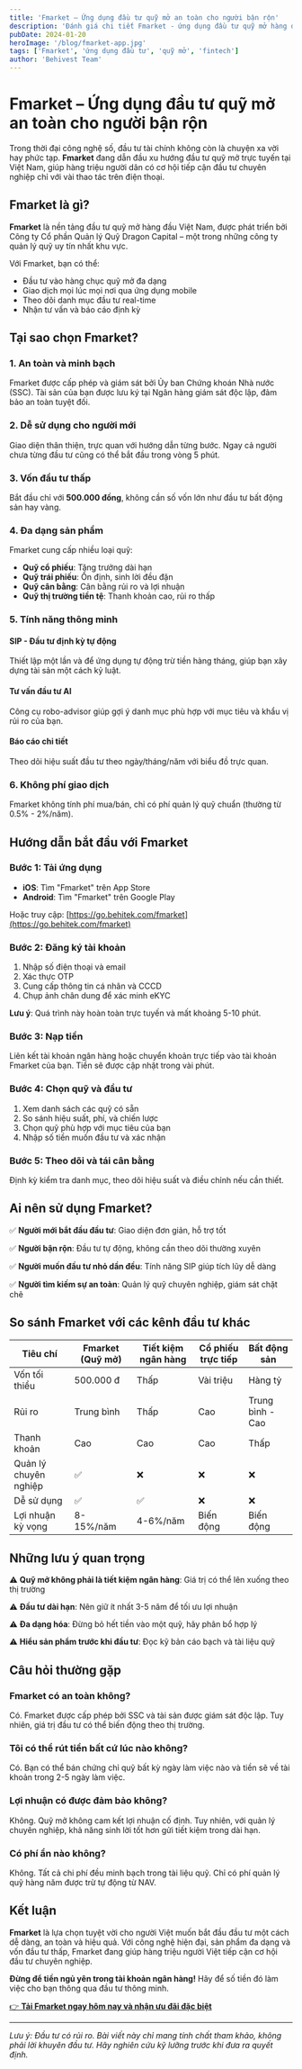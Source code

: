 ```yaml
---
title: 'Fmarket – Ứng dụng đầu tư quỹ mở an toàn cho người bận rộn'
description: 'Đánh giá chi tiết Fmarket - ứng dụng đầu tư quỹ mở hàng đầu Việt Nam. Tính năng, ưu điểm và hướng dẫn sử dụng cho người mới bắt đầu.'
pubDate: 2024-01-20
heroImage: '/blog/fmarket-app.jpg'
tags: ['Fmarket', 'ứng dụng đầu tư', 'quỹ mở', 'fintech']
author: 'Behivest Team'
---
```


# Fmarket – Ứng dụng đầu tư quỹ mở an toàn cho người bận rộn

Trong thời đại công nghệ số, đầu tư tài chính không còn là chuyện xa vời hay phức tạp. **Fmarket** đang dẫn đầu xu hướng đầu tư quỹ mở trực tuyến tại Việt Nam, giúp hàng triệu người dân có cơ hội tiếp cận đầu tư chuyên nghiệp chỉ với vài thao tác trên điện thoại.

## Fmarket là gì?

**Fmarket** là nền tảng đầu tư quỹ mở hàng đầu Việt Nam, được phát triển bởi Công ty Cổ phần Quản lý Quỹ Dragon Capital – một trong những công ty quản lý quỹ uy tín nhất khu vực.

Với Fmarket, bạn có thể:

- Đầu tư vào hàng chục quỹ mở đa dạng
- Giao dịch mọi lúc mọi nơi qua ứng dụng mobile
- Theo dõi danh mục đầu tư real-time
- Nhận tư vấn và báo cáo định kỳ

## Tại sao chọn Fmarket?

### 1. **An toàn và minh bạch**

Fmarket được cấp phép và giám sát bởi Ủy ban Chứng khoán Nhà nước (SSC). Tài sản của bạn được lưu ký tại Ngân hàng giám sát độc lập, đảm bảo an toàn tuyệt đối.

### 2. **Dễ sử dụng cho người mới**

Giao diện thân thiện, trực quan với hướng dẫn từng bước. Ngay cả người chưa từng đầu tư cũng có thể bắt đầu trong vòng 5 phút.

### 3. **Vốn đầu tư thấp**

Bắt đầu chỉ với **500.000 đồng**, không cần số vốn lớn như đầu tư bất động sản hay vàng.

### 4. **Đa dạng sản phẩm**

Fmarket cung cấp nhiều loại quỹ:

- **Quỹ cổ phiếu**: Tăng trưởng dài hạn
- **Quỹ trái phiếu**: Ổn định, sinh lời đều đặn
- **Quỹ cân bằng**: Cân bằng rủi ro và lợi nhuận
- **Quỹ thị trường tiền tệ**: Thanh khoản cao, rủi ro thấp

### 5. **Tính năng thông minh**

#### SIP - Đầu tư định kỳ tự động

Thiết lập một lần và để ứng dụng tự động trừ tiền hàng tháng, giúp bạn xây dựng tài sản một cách kỷ luật.

#### Tư vấn đầu tư AI

Công cụ robo-advisor giúp gợi ý danh mục phù hợp với mục tiêu và khẩu vị rủi ro của bạn.

#### Báo cáo chi tiết

Theo dõi hiệu suất đầu tư theo ngày/tháng/năm với biểu đồ trực quan.

### 6. **Không phí giao dịch**

Fmarket không tính phí mua/bán, chỉ có phí quản lý quỹ chuẩn (thường từ 0.5% - 2%/năm).

## Hướng dẫn bắt đầu với Fmarket

### Bước 1: Tải ứng dụng

- **iOS**: Tìm "Fmarket" trên App Store
- **Android**: Tìm "Fmarket" trên Google Play

Hoặc truy cập: [https://go.behitek.com/fmarket](https://go.behitek.com/fmarket)

### Bước 2: Đăng ký tài khoản

1. Nhập số điện thoại và email
2. Xác thực OTP
3. Cung cấp thông tin cá nhân và CCCD
4. Chụp ảnh chân dung để xác minh eKYC

**Lưu ý**: Quá trình này hoàn toàn trực tuyến và mất khoảng 5-10 phút.

### Bước 3: Nạp tiền

Liên kết tài khoản ngân hàng hoặc chuyển khoản trực tiếp vào tài khoản Fmarket của bạn. Tiền sẽ được cập nhật trong vài phút.

### Bước 4: Chọn quỹ và đầu tư

1. Xem danh sách các quỹ có sẵn
2. So sánh hiệu suất, phí, và chiến lược
3. Chọn quỹ phù hợp với mục tiêu của bạn
4. Nhập số tiền muốn đầu tư và xác nhận

### Bước 5: Theo dõi và tái cân bằng

Định kỳ kiểm tra danh mục, theo dõi hiệu suất và điều chỉnh nếu cần thiết.

## Ai nên sử dụng Fmarket?

✅ **Người mới bắt đầu đầu tư**: Giao diện đơn giản, hỗ trợ tốt

✅ **Người bận rộn**: Đầu tư tự động, không cần theo dõi thường xuyên

✅ **Người muốn đầu tư nhỏ dần đều**: Tính năng SIP giúp tích lũy dễ dàng

✅ **Người tìm kiếm sự an toàn**: Quản lý quỹ chuyên nghiệp, giám sát chặt chẽ

## So sánh Fmarket với các kênh đầu tư khác

| Tiêu chí              | Fmarket (Quỹ mở) | Tiết kiệm ngân hàng | Cổ phiếu trực tiếp | Bất động sản     |
| --------------------- | ---------------- | ------------------- | ------------------ | ---------------- |
| Vốn tối thiểu         | 500.000 đ        | Thấp                | Vài triệu          | Hàng tỷ          |
| Rủi ro                | Trung bình       | Thấp                | Cao                | Trung bình - Cao |
| Thanh khoản           | Cao              | Cao                 | Cao                | Thấp             |
| Quản lý chuyên nghiệp | ✅               | ❌                  | ❌                 | ❌               |
| Dễ sử dụng            | ✅               | ✅                  | ❌                 | ❌               |
| Lợi nhuận kỳ vọng     | 8-15%/năm        | 4-6%/năm            | Biến động          | Biến động        |

## Những lưu ý quan trọng

⚠️ **Quỹ mở không phải là tiết kiệm ngân hàng**: Giá trị có thể lên xuống theo thị trường

⚠️ **Đầu tư dài hạn**: Nên giữ ít nhất 3-5 năm để tối ưu lợi nhuận

⚠️ **Đa dạng hóa**: Đừng bỏ hết tiền vào một quỹ, hãy phân bổ hợp lý

⚠️ **Hiểu sản phẩm trước khi đầu tư**: Đọc kỹ bản cáo bạch và tài liệu quỹ

## Câu hỏi thường gặp

### Fmarket có an toàn không?

Có. Fmarket được cấp phép bởi SSC và tài sản được giám sát độc lập. Tuy nhiên, giá trị đầu tư có thể biến động theo thị trường.

### Tôi có thể rút tiền bất cứ lúc nào không?

Có. Bạn có thể bán chứng chỉ quỹ bất kỳ ngày làm việc nào và tiền sẽ về tài khoản trong 2-5 ngày làm việc.

### Lợi nhuận có được đảm bảo không?

Không. Quỹ mở không cam kết lợi nhuận cố định. Tuy nhiên, với quản lý chuyên nghiệp, khả năng sinh lời tốt hơn gửi tiết kiệm trong dài hạn.

### Có phí ẩn nào không?

Không. Tất cả chi phí đều minh bạch trong tài liệu quỹ. Chỉ có phí quản lý quỹ hàng năm được trừ tự động từ NAV.

## Kết luận

**Fmarket** là lựa chọn tuyệt vời cho người Việt muốn bắt đầu đầu tư một cách dễ dàng, an toàn và hiệu quả. Với công nghệ hiện đại, sản phẩm đa dạng và vốn đầu tư thấp, Fmarket đang giúp hàng triệu người Việt tiếp cận cơ hội đầu tư chuyên nghiệp.

**Đừng để tiền ngủ yên trong tài khoản ngân hàng!** Hãy để số tiền đó làm việc cho bạn thông qua đầu tư thông minh.

[👉 **Tải Fmarket ngay hôm nay và nhận ưu đãi đặc biệt**](https://go.behitek.com/fmarket)

---

_Lưu ý: Đầu tư có rủi ro. Bài viết này chỉ mang tính chất tham khảo, không phải lời khuyên đầu tư. Hãy nghiên cứu kỹ lưỡng trước khi đưa ra quyết định._
